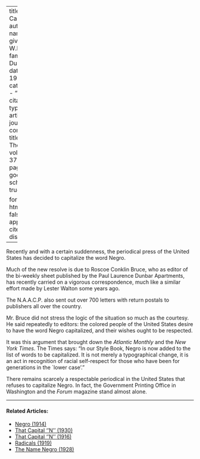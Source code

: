 
---
title: 'The Capital N'
author:
  - name:
      given: W.E.B.
      family: Du Bois
date: May 1930
categories: 
  - ""
citation: 
  type: article-journal
  container-title: The Crisis
  volume: 37
  issue: 5
  page: 172
google-scholar: true

format:
  html:
    toc: false
    appendix-cite-as: display
---


Recently and with a certain suddenness, the periodical press of the United States has decided to capitalize the word Negro.



Much of the new resolve is due to Roscoe Conklin Bruce, who as editor of the bi-weekly sheet published by the Paul Laurence Dunbar Apartments, has recently carried on a vigorous correspondence, much like a similar effort made by Lester Walton some years ago.

The N.A.A.C.P. also sent out over 700 letters with return postals to publishers all over the country.

Mr. Bruce did not stress the logic of the situation so much as the courtesy. He said repeatedly to editors: the colored people of the United States desire to have the word Negro capitalized, and their wishes ought to be respected.

It was this argument that brought down the *Atlantic Monthly* and the *New York Times*. The Times says: "In our Style Book, Negro is now added to the list of words to be capitalized. It is not merely a typographical change, it is an act in recognition of racial self-respect for those who have been for generations in the `lower case'."

There remains scarcely a respectable periodical in the United States that refuses to capitalize Negro. In fact, the Government Printing Office in Washington and the *Forum* magazine stand almost alone.

<!-- Similar articles start here -->
<div  class="clear-wrap"></div>
<hr>
#### Related Articles:

* [Negro (1914)](/Volumes/09/02/negro.html)
* [That Capital ''N'' (1930)](/Volumes/37/02/that_capital_n.html)
* [That Capital ''N'' (1916)](/Volumes/11/04/that_capital_n.html)
* [Radicals (1919)](/Volumes/19/02/radicals.html)
* [The Name Negro (1928)](/Volumes/35/03/name_negro.html)

<!-- Similar articles end here -->